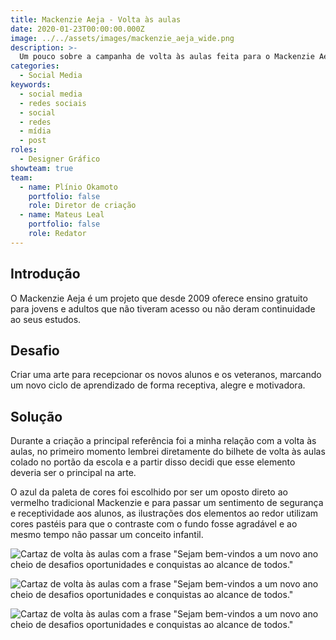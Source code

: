 ```yaml
---
title: Mackenzie Aeja - Volta às aulas
date: 2020-01-23T00:00:00.000Z
image: ../../assets/images/mackenzie_aeja_wide.png
description: >-
  Um pouco sobre a campanha de volta às aulas feita para o Mackenzie Aeja.
categories:
  - Social Media
keywords:
  - social media
  - redes sociais
  - social
  - redes
  - mídia
  - post
roles:
  - Designer Gráfico
showteam: true
team:
  - name: Plínio Okamoto
    portfolio: false
    role: Diretor de criação
  - name: Mateus Leal
    portfolio: false
    role: Redator
---
```


## Introdução

O Mackenzie Aeja é um projeto que desde 2009 oferece ensino gratuito para jovens e adultos que não tiveram acesso ou não deram continuidade ao seus estudos.

## Desafio

Criar uma arte para recepcionar os novos alunos e os veteranos, marcando um novo ciclo de aprendizado de forma receptiva, alegre e motivadora.

## Solução

Durante a criação a principal referência foi a minha relação com a volta às aulas, no primeiro momento lembrei diretamente do bilhete de volta às aulas colado no portão da escola e a partir disso decidi que esse elemento deveria ser o principal na arte.

O azul da paleta de cores foi escolhido por ser um oposto direto ao vermelho tradicional Mackenzie e para passar um sentimento de segurança e receptividade aos alunos, as ilustrações dos elementos ao redor utilizam cores pastéis para que o contraste com o fundo fosse agradável e ao mesmo tempo não passar um conceito infantil.

![Cartaz de volta às aulas com a frase &quot;Sejam bem-vindos a um novo ano cheio de desafios oportunidades e conquistas ao alcance de todos.&quot;](../../assets/images/mackenzie_aeja_cartaz.png)

![Cartaz de volta às aulas com a frase &quot;Sejam bem-vindos a um novo ano cheio de desafios oportunidades e conquistas ao alcance de todos.&quot;](../../assets/images/mackenzie_aeja_banner_site.png)

![Cartaz de volta às aulas com a frase &quot;Sejam bem-vindos a um novo ano cheio de desafios oportunidades e conquistas ao alcance de todos.&quot;](../../assets/images/mackenzie_aeja_instagram.png)
